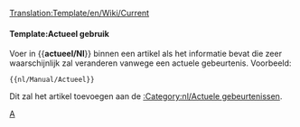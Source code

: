 <noinclude>[[Translation:Template/en/Wiki/Current]]</noinclude><noinclude></noinclude>{{en/Ambox| type  = notice
| image = en/Current event.png | alt = Actuele gebeurtenis
| text  = Dit artikel gaat over een actuele gebeurtenis. Een deel van de inhoud kan daarom verlopen zijn. Het artikel moet daarom met meer attentie worden gelezen omdat de gebeurtenis wellicht niet meer actueel is.
}}<includeonly>{{{1|}}}</includeonly><noinclude>

====Template:Actueel gebruik====
Voer in <nowiki>{{</nowiki>'''actueel/Nl'''<nowiki>}}</nowiki> binnen een artikel als het informatie bevat die zeer waarschijnlijk zal veranderen vanwege een actuele gebeurtenis. Voorbeeld:
<pre>{{nl/Manual/Actueel}}</pre>
Dit zal het artikel toevoegen aan de [[:Category:nl/Actuele gebeurtenissen]].

[[Category:nl/Manual/Base Set/Berichtenbox|A]]
</noinclude>